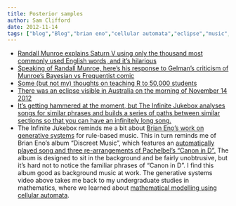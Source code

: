 ```yaml
---
title: Posterior samples
author: Sam Clifford
date: 2012-11-14
tags: ["blog","Blog","brian eno","cellular automata","eclipse","music","posterior samples","R","solar eclipse","xkcd"]
---
```


*   [Randall Munroe explains Saturn V using only the thousand most commonly used English words, and it's hilarious](http://xkcd.com/1133/)
*   [Speaking of Randall Munroe, here's his response to Gelman's criticism of Munroe's Bayesian vs Frequentist comic](http://andrewgelman.com/2012/11/16808/#comment-109366)
*   [Some (but not my) thoughts on teaching R to 50,000 students](http://simplystatistics.org/post/35563800852/some-thoughts-on-teaching-r-to-50-000-students)
*   [There was an eclipse visible in Australia on the morning of November 14 2012](http://www.abc.net.au/local/stories/2012/11/13/3631638.htm)
*   [It's getting hammered at the moment, but The Infinite Jukebox analyses songs for similar phrases and builds a series of paths between similar sections so that you can have an infinitely long song.](http://musicmachinery.com/2012/11/12/the-infinite-jukebox/)
*   The Infinite Jukebox reminds me a bit about [Brian Eno's work on generative systems](http://www.youtube.com/watch?v=UqzVSvqXJYg) for rule-based music. This in turn reminds me of Brian Eno's album "Discreet Music", which features an [automatically played song and three re-arrangements of Pachelbel's "Canon in D". ](http://www.youtube.com/watch?v=7-Vq4pmzMaE) The album is designed to sit in the background and be fairly unobtrusive, but it's hard not to notice the familiar phrases of "Canon in D". I find this album good as background music at work. The generative systems video above takes me back to my undergraduate studies in mathematics, where we learned about [mathematical modelling using cellular automata](http://staff.qut.edu.au/staff/malletd/).
